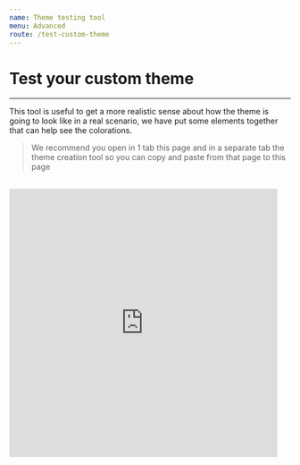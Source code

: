 ```yaml
---
name: Theme testing tool
menu: Advanced
route: /test-custom-theme
---
```



# Test your custom theme

---

This tool is useful to get a more realistic sense about how the theme is going to look like in a real scenario, we have put some elements
together that can help see the colorations.

> We recommend you open in 1 tab this page and in a separate tab the theme creation tool so you can copy and paste from that page to this page

<TestTheme />

<br />
<iframe
  src="https://giphy.com/embed/LS2WElet7iL31i3bxh"
  width="480"
  height="480"
  frameBorder="0"
  class="giphy-embed"
  allowFullScreen
></iframe>
